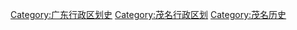 [[Category:广东行政区划史|Category:广东行政区划史]]
[[Category:茂名行政区划|Category:茂名行政区划]]
[[Category:茂名历史|Category:茂名历史]]